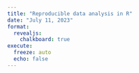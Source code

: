 ```yaml
---
title: "Reproducible data analysis in R"
date: "July 11, 2023"
format:
  revealjs:
    chalkboard: true
execute:
  freeze: auto
  echo: false
---
```

